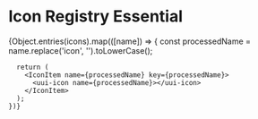 
<Meta title="Symbols/Icon Registry Essential" />

# Icon Registry Essential

<uui-icon-registry-essential>
  <IconGallery>
    {Object.entries(icons).map(([name]) => {
      const processedName = name.replace('icon', '').toLowerCase();

      return (
        <IconItem name={processedName} key={processedName}>
          <uui-icon name={processedName}></uui-icon>
        </IconItem>
      );
    })}

  </IconGallery>
</uui-icon-registry-essential>
